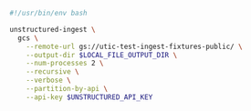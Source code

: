 ```bash Shell
#!/usr/bin/env bash

unstructured-ingest \
  gcs \
    --remote-url gs://utic-test-ingest-fixtures-public/ \
    --output-dir $LOCAL_FILE_OUTPUT_DIR \
    --num-processes 2 \
    --recursive \
    --verbose \
    --partition-by-api \
    --api-key $UNSTRUCTURED_API_KEY
```
